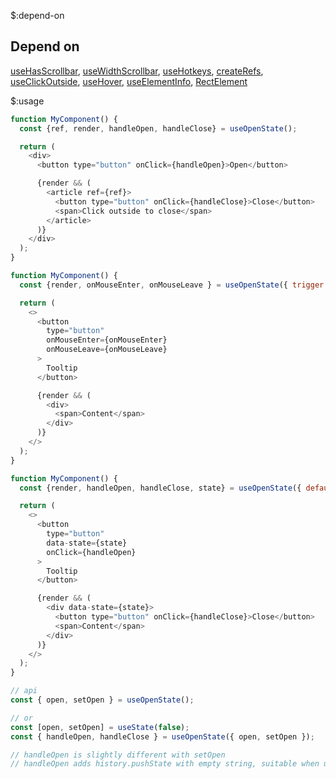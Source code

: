 $:depend-on

## Depend on

[useHasScrollbar](/docs/hooks/use-has-scrollbar), [useWidthScrollbar](/docs/hooks/use-has-scrollbar), [useHotkeys](/docs/hooks/use-hotkeys), [createRefs](/docs/hooks/use-merged-ref), [useClickOutside](/docs/hooks/use-click-outside), [useHover](/docs/hooks/use-hover), [useElementInfo](/docs/hooks/use-element-info), [RectElement](/docs/hooks/use-element-info)


$:usage

```js showLineNumbers{number}
function MyComponent() {
  const {ref, render, handleOpen, handleClose} = useOpenState();

  return (
    <div>
      <button type="button" onClick={handleOpen}>Open</button>

      {render && (
        <article ref={ref}>
          <button type="button" onClick={handleClose}>Close</button>
          <span>Click outside to close</span>
        </article>
      )}
    </div>
  );
}
```

```js showLineNumbers{number}
function MyComponent() {
  const {render, onMouseEnter, onMouseLeave } = useOpenState({ trigger: "hover" });

  return (
    <>
      <button
        type="button"
        onMouseEnter={onMouseEnter}
        onMouseLeave={onMouseLeave}
      >
        Tooltip
      </button>

      {render && (
        <div>
          <span>Content</span>
        </div>
      )}
    </>
  );
}
```

```js showLineNumbers{number}
function MyComponent() {
  const {render, handleOpen, handleClose, state} = useOpenState({ defaultOpen: true });

  return (
    <>
      <button
        type="button"
        data-state={state}
        onClick={handleOpen}
      >
        Tooltip
      </button>

      {render && (
        <div data-state={state}>
          <button type="button" onClick={handleClose}>Close</button>
          <span>Content</span>
        </div>
      )}
    </>
  );
}
```

```js showLineNumbers{number}
// api
const { open, setOpen } = useOpenState();

// or
const [open, setOpen] = useState(false);
const { handleOpen, handleClose } = useOpenState({ open, setOpen });

// handleOpen is slightly different with setOpen
// handleOpen adds history.pushState with empty string, suitable when used for mobile devices
```